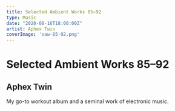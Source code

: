 ```yaml
---
title: Selected Ambient Works 85–92
type: Music
date: "2020-08-16T18:00:00Z"
artist: Aphex Twin
coverImage: 'saw-85-92.png'
---
```


# Selected Ambient Works 85–92
## Aphex Twin

My go-to workout album and a seminal work of electronic music.